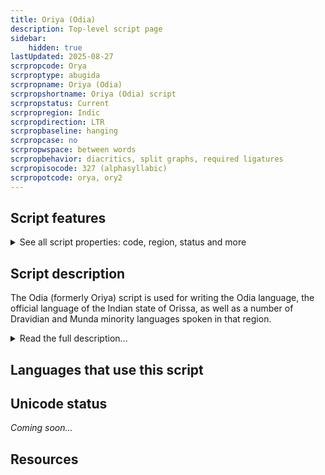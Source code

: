 ```yaml
---
title: Oriya (Odia)
description: Top-level script page
sidebar:
    hidden: true
lastUpdated: 2025-08-27
scrpropcode: Orya
scrproptype: abugida
scrpropname: Oriya (Odia)
scrpropshortname: Oriya (Odia) script
scrpropstatus: Current
scrpropregion: Indic
scrpropdirection: LTR
scrpropbaseline: hanging
scrpropcase: no
scrpropwspace: between words
scrpropbehavior: diacritics, split graphs, required ligatures
scrpropisocode: 327 (alphasyllabic)
scrpropotcode: orya, ory2
---
```



## Script features

<details>
<summary> See all script properties: code, region, status and more</summary>
<ScriptInfo />
</details>

## Script description

The Odia (formerly Oriya) script is used for writing the Odia language, the official language of the Indian state of Orissa, as well as a number of Dravidian and Munda minority languages spoken in that region.

<details>
<summary>Read the full description...</summary>It is also used in Orissa for transcribing Sanskrit texts. The earliest inscriptions in the Odia language have been dated to 1051 AD, written in the Kalinga script from which modern Odia writing is derived.

Like the other Brahmic scripts used in India, the Odia script is written from left to right and is based on the orthographic syllable called _akṣara_. An _akṣara_ represents either a lone vowel or a consonant with a vowel attached. Each vowel sound can be written with one of two letters; used at the beginning of a word it is written with an independent vowel letter, but when it follows a consonant it is written with a dependent vowel diacritic which attaches above, below, beside or flanking both sides of the consonant letter. Consonant letters inherently contain a following [ɔ] vowel (transcribed _a_) unless they are modified with a vowel diacritic indicating a different vowel, or a _halanta_ symbol silencing the vowel entirely.

Consonant clusters can be written in several ways. Some combinations use a special non-decomposable ligature, or _conjunct_, for example _jnya_. Others are written using the _halanta_ symbol to silence the vowel in the first member of the cluster. Alternatively, clusters can be written using half- or joining forms of all but one letter in the cluster. In some cases the first member is reduced to a half-form and attached to the second, for example in the cluster _dbha_; in other cases the second member is reduced and attached to the first, as in _dgha_. The orthographic syllable does not necessarily correspond to the phonological syllable in words containing consonant clusters.

<span style='color: red'>_Missing image: OriyaConjuncts.png_</span>

Ligatures composed of an independent vowel and a consonant are generally not used, with the exception of the letter _wa_ which is a combination of _o_ and _ba_ and is sometimes used for writing the sound [w] in loan words.

The script is largely phonetic, that is, the pronunciation of a word can be deduced from its spelling, but there are a few phonological processes that alter the sound of a written letter. For example, the letters _da_ and _d<sup>h</sup>a_ are pronounced as [ɽ] [ɽ<sup>h</sup>] respectively when used between two vowels. A subscript dot is often written below the letter to indicate this change. So the word 'Odia' is written _o_ + (_da_ + _dot_ + _i diacritic_) + _a_.

<span style='color: red'>_Missing image: OriyaOriya.png_</span>

As with many of the Brahmic scripts, the _anusvara_ symbol can be used to indicate a nasal pronounced at the same place of articulation as the following stop, as in the cluster [ŋkɔ], when written _anusvara_ + _ka_. However, these clusters can also be written using special conjunct letters; a distinct letter also exists for representing the sound [ŋkɔ].

There is one script-specific punctuation mark, _isshar_, which is used before the name of a person who is deceased.
</details>

## Languages that use this script

<WsList script='Orya' wsMax='5' />

## Unicode status

_Coming soon..._

## Resources

<ScriptResources detailSummary='seemore' />

